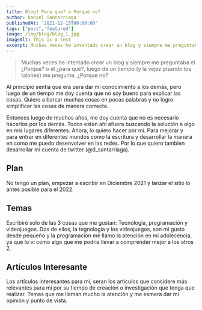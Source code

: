 ```yaml
---
title: Blog? Para que? o Porque no?
author: Daniel Santarriaga
publishedAt: '2021-12-15T00:00:00'
tags: ["post",'featured']
image: /img/blog/blog_1.jpg
imageAlt: This is a test
excerpt: Muchas veces he intentado crear un blog y siempre me preguntaba el ¿Porque? o el ¿para que?, luego de un tiempo (y la vejez pisando los talones) me pregunte, ¿Porque no?
---
```


> Muchas veces he intentado crear un blog y siempre me preguntaba el ¿Porque? o el ¿para que?, luego de un tiempo (y la vejez pisando los talones) me pregunte, ¿Porque no?

Al principio sentia que era para dar mi conocimiento a los demás, pero luego de un tiempo me doy cuenta que no soy bueno para explicar las cosas. Quiero a barcar muchas cosas en pocas palabras y no logro simplificar las cosas de manera correcta.

Entonces luego de muchos años, me doy cuenta que no es necesario hacerlos por los demás. Todos estan ahi afuera buscando la solución a algo en mis lugares diferentes. Ahora, lo quiero hacer por mi. Para mejorar y para entrar en diferentes mundos como la escritura y desarrollar la manera en como me puedo desenvolver en las redes. Por lo que quiero tambien desarrollar mi cuenta de twitter (@d_santarriaga).

## Plan

No tengo un plan, empezar a escribir en Diciembre 2021 y lanzar el sitio lo antes posible para el 2022.

## Temas

Escribiré solo de las 3 cosas que me gustan: Tecnologia, programación y videojuegos. Dos de ellos, la tegnologia y los videojuegos, son mi gusto desde pequeño y la programación me llamo la atención en mi adolecencia, ya que lo vi como algo que me podria llevar a comprender mejor a los otros 2.

## Artículos Interesante

Los artículos interesantes para mi, seran los articulos que considere más relevantes para mi por su tiempo de creación o investigación que tenga que realizar. Temas que me llaman mucho la atención y me esmera dar mi opinión y punto de vista.